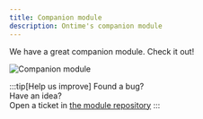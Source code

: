 ```yaml
---
title: Companion module
description: Ontime's companion module
---
```


We have a great companion module. Check it out!

<Image src={companion} alt="Companion module" />

:::tip[Help us improve]
Found a bug? \
Have an idea? \
Open a ticket in [the module repository](https://github.com/bitfocus/companion-module-getontime-ontime)
:::
